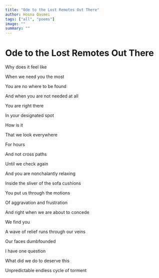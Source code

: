 ```yaml
---
title: "Ode to the Lost Remotes Out There"
author: Hosna Qasmei
tags: ["all", "poems"]
image: ""
summary: ""
---
```


# Ode to the Lost Remotes Out There

Why does it feel like

When we need you the most

You are no where to be found

And when you are not needed at all

You are right there

In your designated spot

How is it

That we look everywhere

For hours

And not cross paths

Until we check again

And you are nonchalantly relaxing

Inside the sliver of the sofa cushions

You put us through the motions

Of aggravation and frustration

And right when we are about to concede

We find you

A wave of relief runs through our veins

Our faces dumbfounded

I have one question

What did we do to deserve this

Unpredictable endless cycle of torment